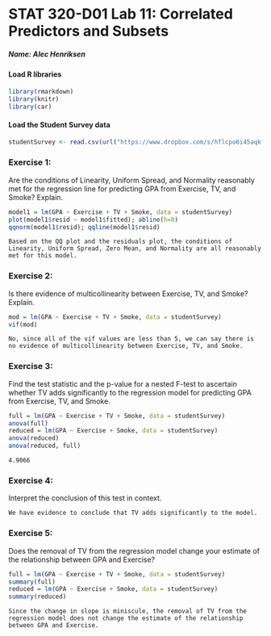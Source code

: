 <!-- INSTRUCTION: This is the template you will use to type up your responses to the exercises. To produce a document that you can print out and turn in just click on Knit HTML above. All you need to do to complete the lab is to type up your BRIEF answers and the R code (when necessary) in the spaces provided below. -->

STAT 320-D01 Lab 11: Correlated Predictors and Subsets
========================================================

##### Name: Alec Henriksen


#### Load R libraries
```{r warning=FALSE, message=FALSE}
library(rmarkdown)
library(knitr)
library(car)
```


#### Load the Student Survey data
```{r}
studentSurvey <- read.csv(url("https://www.dropbox.com/s/hflcpo6i45aqkfy/studentSurvey.csv?dl=1"))
```


### Exercise 1:
Are the conditions of Linearity, Uniform Spread, and Normality reasonably met for the regression line for predicting GPA from Exercise, TV, and Smoke? Explain.
```{r}
model1 = lm(GPA ~ Exercise + TV + Smoke, data = studentSurvey)
plot(model1$resid ~ model1$fitted); abline(h=0)
qqnorm(model1$resid); qqline(model1$resid)
```
```
Based on the QQ plot and the residuals plot, the conditions of Linearity, Uniform Spread, Zero Mean, and Normality are all reasonably met for this model.
```

### Exercise 2:
Is there evidence of multicollinearity between Exercise, TV, and Smoke? Explain.
```{r}
mod = lm(GPA ~ Exercise + TV + Smoke, data = studentSurvey)
vif(mod)
```
```
No, since all of the vif values are less than 5, we can say there is no evidence of multicollinearity between Exercise, TV, and Smoke.
```


### Exercise 3:
Find the test statistic and the p-value for a nested F-test to ascertain whether TV adds significantly to the regression model for predicting GPA from Exercise, TV, and Smoke.
```{r}
full = lm(GPA ~ Exercise + TV + Smoke, data = studentSurvey)
anova(full)
reduced = lm(GPA ~ Exercise + Smoke, data = studentSurvey)
anova(reduced)
anova(reduced, full)
```
```
4.9066
```

### Exercise 4:
Interpret the conclusion of this test in context.
```
We have evidence to conclude that TV adds significantly to the model.
```


### Exercise 5:
Does the removal of TV from the regression model change your estimate of the relationship between GPA and Exercise?
```{r}
full = lm(GPA ~ Exercise + TV + Smoke, data = studentSurvey)
summary(full)
reduced = lm(GPA ~ Exercise + Smoke, data = studentSurvey)
summary(reduced)
```
```
Since the change in slope is miniscule, the removal of TV from the regression model does not change the estimate of the relationship between GPA and Exercise.
```